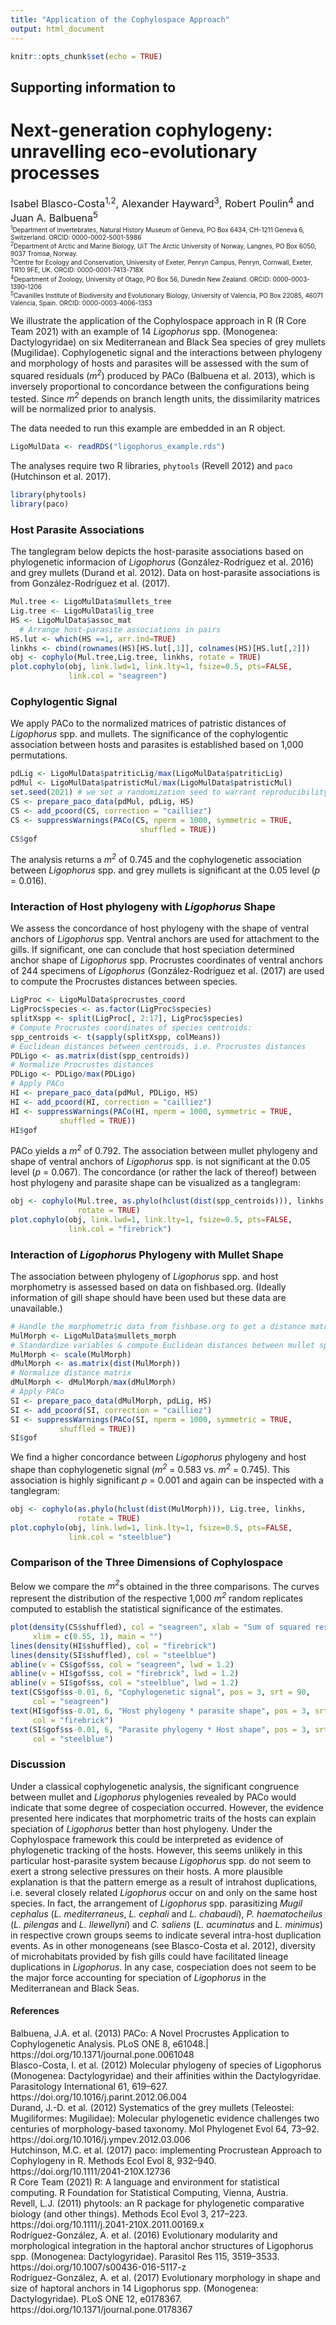 ```yaml
---
title: "Application of the Cophylospace Approach"
output: html_document
---
```


```r
knitr::opts_chunk$set(echo = TRUE)
```
## Supporting information to
# Next-generation cophylogeny: unravelling eco-evolutionary processes
<font size = 3> Isabel Blasco-Costa<sup>1,2</sup>, Alexander Hayward<sup>3</sup>, Robert Poulin<sup>4</sup> and Juan A. Balbuena<sup>5</sup></font><br>
<font size = 1> <sup>1</sup>Department of Invertebrates, Natural History Museum of Geneva, PO Box 6434, CH-1211 Geneva 6, Switzerland. ORCID: 0000-0002-5001-5986<br>
<sup>2</sup>Department of Arctic and Marine Biology, UiT The Arctic University of Norway, Langnes, PO Box 6050, 9037 Tromsø, Norway.<br>
<sup>3</sup>Centre for Ecology and Conservation, University of Exeter, Penryn Campus, Penryn, Cornwall, Exeter, TR10 9FE, UK. ORCID: 0000-0001-7413-718X<br>
<sup>4</sup>Department of Zoology, University of Otago, PO Box 56, Dunedin New Zealand. ORCID: 0000-0003-1390-1206<br>
<sup>5</sup>Cavanilles Institute of Biodiversity and Evolutionary Biology, University of Valencia, PO Box 22085, 46071 Valencia, Spain. ORCID: 0000-0003-4006-1353<br></font>

We illustrate the application of the Cophylospace approach in R (R Core Team 2021) with an example of 14 *Ligophorus* spp. (Monogenea: Dactylogyridae) on six Mediterranean and Black Sea species of grey mullets (Mugilidae). Cophylogenetic signal and the interactions between phylogeny and morphology of hosts and parasites will be assessed with the sum  of squared residuals (*m<sup>2</sup>*) produced by PACo (Balbuena et al. 2013), which is inversely proportional to concordance between the configurations being tested. Since *m<sup>2</sup>* depends on branch length units, the dissimilarity matrices will be normalized prior to analysis.

The data needed to run this example are embedded in an R object. 
```r
LigoMulData <- readRDS("ligophorus_example.rds")
```

The analyses require two R libraries, `phytools` (Revell 2012) and `paco` (Hutchinson et al. 2017). 

```r
library(phytools)
library(paco)
```

### Host Parasite Associations 
The tanglegram below depicts the host-parasite associations based on phylogenetic informacion of *Ligophorus* (González-Rodríguez et al. 2016) and grey mullets (Durand et al. 2012). Data on host-parasite associations is from González-Rodríguez et al. (2017).

```r
Mul.tree <- LigoMulData$mullets_tree
Lig.tree <- LigoMulData$lig_tree
HS <- LigoMulData$assoc_mat
  # Arrange host-parasite associations in pairs 
HS.lut <- which(HS ==1, arr.ind=TRUE)
linkhs <- cbind(rownames(HS)[HS.lut[,1]], colnames(HS)[HS.lut[,2]])
obj <- cophylo(Mul.tree,Lig.tree, linkhs, rotate = TRUE)
plot.cophylo(obj, link.lwd=1, link.lty=1, fsize=0.5, pts=FALSE,
             link.col = "seagreen")

```

### Cophylogentic Signal
We apply PACo to the normalized matrices of patristic distances of *Ligophorus* spp. and mullets. The significance of the cophylogentic association between hosts and parasites is established based on 1,000 permutations. 
```r
pdLig <- LigoMulData$patriticLig/max(LigoMulData$patriticLig)
pdMul <- LigoMulData$patristicMul/max(LigoMulData$patristicMul)
set.seed(2021) # we set a randomization seed to warrant reproducibility.
CS <- prepare_paco_data(pdMul, pdLig, HS)
CS <- add_pcoord(CS, correction = "cailliez")
CS <- suppressWarnings(PACo(CS, nperm = 1000, symmetric = TRUE, 
                             shuffled = TRUE))
CS$gof
```
The analysis returns a *m<sup>2</sup>* of 0.745 and the cophylogenetic association between *Ligophorus* spp. and grey mullets is significant at the 0.05 level (*p* = 0.016).

### Interaction of Host phylogeny with *Ligophorus* Shape
We assess the concordance of host phylogeny with the shape of ventral anchors of *Ligophorus* spp. Ventral anchors are used for attachment to the gills. If significant, one can conclude that host speciation determined anchor shape of *Ligophorus* spp. Procrustes coordinates of ventral anchors of 244 specimens of *Ligophorus* (González-Rodríguez et al. (2017) are used to compute the Procrustes distances between species.
```r
LigProc <- LigoMulData$procrustes_coord
LigProc$species <- as.factor(LigProc$species)
splitXspp <- split(LigProc[, 2:17], LigProc$species)
# Compute Procrustes coordinates of species centroids:
spp_centroids <- t(sapply(splitXspp, colMeans))
# Euclidean distances between centroids, i.e. Procrustes distances
PDLigo <- as.matrix(dist(spp_centroids))
# Normalize Procrustes distances
PDLigo <- PDLigo/max(PDLigo)
# Apply PACo
HI <- prepare_paco_data(pdMul, PDLigo, HS)
HI <- add_pcoord(HI, correction = "cailliez")
HI <- suppressWarnings(PACo(HI, nperm = 1000, symmetric = TRUE,
           shuffled = TRUE))
HI$gof
```
PACo yields a *m<sup>2</sup>* of 0.792. The association between mullet phylogeny and shape of ventral anchors of *Ligophorus* spp. is not significant at the 0.05 level (*p* = 0.067). 
The concordance (or rather the lack of thereof) between host phylogeny and parasite shape can be visualized as a tanglegram:
```r
obj <- cophylo(Mul.tree, as.phylo(hclust(dist(spp_centroids))), linkhs,
               rotate = TRUE)
plot.cophylo(obj, link.lwd=1, link.lty=1, fsize=0.5, pts=FALSE,
             link.col = "firebrick")

```

### Interaction of *Ligophorus* Phylogeny with Mullet Shape
The association between phylogeny of *Ligophorus* spp. and host morphometry is assessed based on data on fishbased.org. (Ideally information of gill shape should have been used but these data are unavailable.)
```r
# Handle the morphometric data from fishbase.org to get a distance matrix
MulMorph <- LigoMulData$mullets_morph
# Standardize variables & compute Euclidean distances between mullet spp.
MulMorph <- scale(MulMorph)
dMulMorph <- as.matrix(dist(MulMorph))
# Normalize distance matrix
dMulMorph <- dMulMorph/max(dMulMorph)
# Apply PACo
SI <- prepare_paco_data(dMulMorph, pdLig, HS)
SI <- add_pcoord(SI, correction = "cailliez")
SI <- suppressWarnings(PACo(SI, nperm = 1000, symmetric = TRUE,
           shuffled = TRUE))
SI$gof
```
We find a higher concordance between *Ligophorus* phylogeny and host shape than cophylogenetic signal (*m<sup>2</sup>* = 0.583 vs. *m<sup>2</sup>* = 0.745). This association is highly significant *p* = 0.001 and again can be inspected with a tanglegram:
```r
obj <- cophylo(as.phylo(hclust(dist(MulMorph))), Lig.tree, linkhs,
               rotate = TRUE)
plot.cophylo(obj, link.lwd=1, link.lty=1, fsize=0.5, pts=FALSE,
             link.col = "steelblue")

```

### Comparison of the Three Dimensions of Cophylospace
Below we compare the *m<sup>2</sup>*s obtained in the three comparisons. The curves represent the distribution of the respective 1,000 *m<sup>2</sup>* random replicates computed to establish the statistical significance of the estimates.
```r
plot(density(CS$shuffled), col = "seagreen", xlab = "Sum of squared residuals",
     xlim = c(0.55, 1), main = "")
lines(density(HI$shuffled), col = "firebrick")
lines(density(SI$shuffled), col = "steelblue")
abline(v = CS$gof$ss, col = "seagreen", lwd = 1.2)
abline(v = HI$gof$ss, col = "firebrick", lwd = 1.2)
abline(v = SI$gof$ss, col = "steelblue", lwd = 1.2)
text(CS$gof$ss-0.01, 6, "Cophylogenetic signal", pos = 3, srt = 90,
     col = "seagreen")
text(HI$gof$ss-0.01, 6, "Host phylogeny * parasite shape", pos = 3, srt = 90,
     col = "firebrick")
text(SI$gof$ss-0.01, 6, "Parasite phylogeny * Host shape", pos = 3, srt = 90,
     col = "steelblue")

```

### Discussion
Under a classical cophylogenetic analysis, the significant congruence between mullet and *Ligophorus* phylogenies revealed by PACo would indicate that some degree of cospeciation occurred. However, the evidence presented here indicates that morphometric traits of the hosts can explain speciation of *Ligophorus* better than host phylogeny. Under the Cophylospace framework this could be interpreted as evidence of phylogenetic tracking of the hosts. However, this seems unlikely in this particular host-parasite system because *Ligophorus* spp. do not seem to exert a strong selective pressures on their hosts. A more plausible explanation is that the pattern emerge as a result of intrahost duplications, i.e. several closely related *Ligophorus* occur on and only on the same host species. In fact, the arrangement of *Ligophorus* spp. parasitizing *Mugil cephalus* (*L. mediterraneus*, *L. cephali* and *L. chabaudi*), *P. haematocheilus* (*L. pilengas* and *L. llewellyni*) and *C. saliens* (*L. acuminatus* and *L. minimus*) in respective crown groups seems to indicate several intra-host duplication events. As in other monogeneans (see Blasco-Costa et al. 2012), diversity of microhabitats provided by fish gills could have facilitated lineage duplications in *Ligophorus*. In any case, cospeciation does not seem to be the major force accounting for speciation of *Ligophorus* in the Mediterranean and Black Seas.

#### References
Balbuena, J.A. et al. (2013) PACo: A Novel Procrustes Application to Cophylogenetic Analysis. PLoS ONE 8, e61048.| https://doi.org/10.1371/journal.pone.0061048<br>
Blasco-Costa, I. et al. (2012) Molecular phylogeny of species of Ligophorus (Monogenea: Dactylogyridae) and their affinities within the Dactylogyridae. Parasitology International 61, 619–627. https://doi.org/10.1016/j.parint.2012.06.004<br>
Durand, J.-D. et al. (2012) Systematics of the grey mullets (Teleostei: Mugiliformes: Mugilidae): Molecular phylogenetic evidence challenges two centuries of morphology-based taxonomy. Mol Phylogenet Evol 64, 73–92. https://doi.org/10.1016/j.ympev.2012.03.006<br>
Hutchinson, M.C. et al. (2017) paco: implementing Procrustean Approach to Cophylogeny in R. Methods Ecol Evol 8, 932–940. https://doi.org/10.1111/2041-210X.12736<br>
R Core Team (2021) R: A language and environment for statistical computing. R Foundation for Statistical Computing, Vienna, Austria.<br>
Revell, L.J. (2011) phytools: an R package for phylogenetic comparative biology (and other things). Methods Ecol Evol 3, 217–223. https://doi.org/10.1111/j.2041-210X.2011.00169.x<br>
Rodríguez-González, A. et al. (2016) Evolutionary modularity and morphological integration in the haptoral anchor structures of Ligophorus spp. (Monogenea: Dactylogyridae). Parasitol Res 115, 3519–3533. https://doi.org/10.1007/s00436-016-5117-z <br>
Rodríguez-González, A. et al. (2017) Evolutionary morphology in shape and size of haptoral anchors in 14 Ligophorus spp. (Monogenea: Dactylogyridae). PLoS ONE 12, e0178367. https://doi.org/10.1371/journal.pone.0178367<br>
